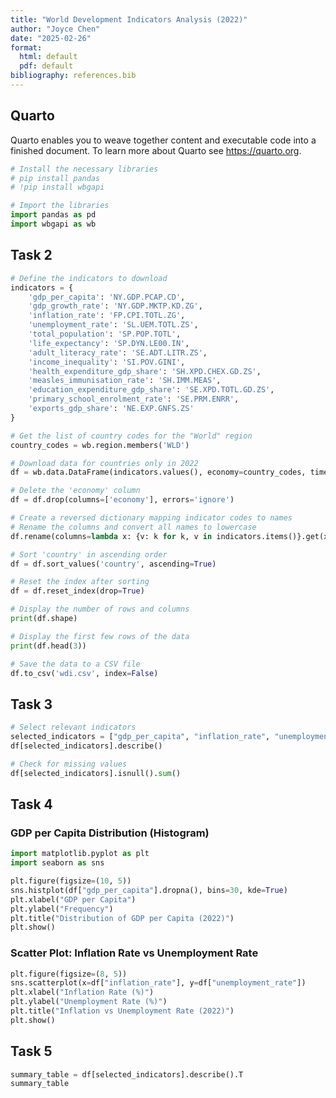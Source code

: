```yaml
---
title: "World Development Indicators Analysis (2022)"
author: "Joyce Chen"
date: "2025-02-26"
format:
  html: default
  pdf: default
bibliography: references.bib
---
```



## Quarto

Quarto enables you to weave together content and executable code into a finished document. To learn more about Quarto see <https://quarto.org>.

``` python

# Install the necessary libraries
# pip install pandas
# !pip install wbgapi

# Import the libraries
import pandas as pd
import wbgapi as wb

```

## Task 2


``` python

# Define the indicators to download
indicators = {
    'gdp_per_capita': 'NY.GDP.PCAP.CD',
    'gdp_growth_rate': 'NY.GDP.MKTP.KD.ZG',
    'inflation_rate': 'FP.CPI.TOTL.ZG',
    'unemployment_rate': 'SL.UEM.TOTL.ZS',
    'total_population': 'SP.POP.TOTL',
    'life_expectancy': 'SP.DYN.LE00.IN',
    'adult_literacy_rate': 'SE.ADT.LITR.ZS',
    'income_inequality': 'SI.POV.GINI',
    'health_expenditure_gdp_share': 'SH.XPD.CHEX.GD.ZS',
    'measles_immunisation_rate': 'SH.IMM.MEAS',
    'education_expenditure_gdp_share': 'SE.XPD.TOTL.GD.ZS',
    'primary_school_enrolment_rate': 'SE.PRM.ENRR',
    'exports_gdp_share': 'NE.EXP.GNFS.ZS'
}

# Get the list of country codes for the "World" region
country_codes = wb.region.members('WLD')

# Download data for countries only in 2022
df = wb.data.DataFrame(indicators.values(), economy=country_codes, time=2022, skipBlanks=True, labels=True).reset_index()

# Delete the 'economy' column
df = df.drop(columns=['economy'], errors='ignore')

# Create a reversed dictionary mapping indicator codes to names
# Rename the columns and convert all names to lowercase
df.rename(columns=lambda x: {v: k for k, v in indicators.items()}.get(x, x).lower(), inplace=True)

# Sort 'country' in ascending order
df = df.sort_values('country', ascending=True)

# Reset the index after sorting
df = df.reset_index(drop=True)

# Display the number of rows and columns
print(df.shape)

# Display the first few rows of the data
print(df.head(3))

# Save the data to a CSV file
df.to_csv('wdi.csv', index=False)

```

## Task 3

```python
# Select relevant indicators
selected_indicators = ["gdp_per_capita", "inflation_rate", "unemployment_rate"]
df[selected_indicators].describe()

# Check for missing values
df[selected_indicators].isnull().sum()

```

## Task 4

### GDP per Capita Distribution (Histogram)

```python

import matplotlib.pyplot as plt
import seaborn as sns

plt.figure(figsize=(10, 5))
sns.histplot(df["gdp_per_capita"].dropna(), bins=30, kde=True)
plt.xlabel("GDP per Capita")
plt.ylabel("Frequency")
plt.title("Distribution of GDP per Capita (2022)")
plt.show()

```

### Scatter Plot: Inflation Rate vs Unemployment Rate

```python

plt.figure(figsize=(8, 5))
sns.scatterplot(x=df["inflation_rate"], y=df["unemployment_rate"])
plt.xlabel("Inflation Rate (%)")
plt.ylabel("Unemployment Rate (%)")
plt.title("Inflation vs Unemployment Rate (2022)")
plt.show()

```

## Task 5

```python

summary_table = df[selected_indicators].describe().T
summary_table


```